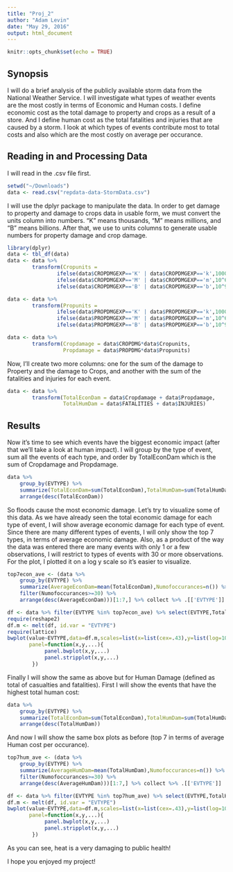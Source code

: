 ```yaml
---
title: "Proj_2"
author: "Adam Levin"
date: "May 29, 2016"
output: html_document
---
```


```r
knitr::opts_chunk$set(echo = TRUE)
```

## Synopsis

I will do a brief analysis of the publicly available storm data from the National Weather Service. I will investigate what types of weather events are the most costly in terms of Economic and Human costs. I define economic cost as the total damage to property and crops as a result of a store. And I define human cost as the total fatalities and injuries that are caused by a storm. I look at which types of events contribute most to total costs and also which are the most costly on average per occurance.


## Reading in and Processing Data
I will read in the .csv file first.

```r
setwd("~/Downloads")
data <- read.csv("repdata-data-StormData.csv")
```

I will use the dplyr package to manipulate the data.
In order to get damage to property and damage to crops data in usable form, we must convert the units column into numbers. "K" means thousands, "M" means millions, and "B" means billions. After that, we use to units columns to generate usable numbers for property damage and crop damage.

```r
library(dplyr)
data <- tbl_df(data)
data <- data %>% 
        transform(Cropunits = 
                ifelse(data$CROPDMGEXP=='K' | data$CROPDMGEXP=='k',1000,
                ifelse(data$CROPDMGEXP=='M' | data$CROPDMGEXP=='m',10^6,
                ifelse(data$CROPDMGEXP=='B' | data$CROPDMGEXP=='b',10^9,0))))

data <- data %>% 
        transform(Propunits = 
                ifelse(data$PROPDMGEXP=='K' | data$PROPDMGEXP=='k',1000,
                ifelse(data$PROPDMGEXP=='M' | data$PROPDMGEXP=='m',10^6,
                ifelse(data$PROPDMGEXP=='B' | data$PROPDMGEXP=='b',10^9,0))))
```

```r

data <- data %>%
        transform(Cropdamage = data$CROPDMG*data$Cropunits,
                  Propdamage = data$PROPDMG*data$Propunits)
```

Now, I'll create two more columns: one for the sum of the damage to Property and the damage to Crops, and another with the sum of the fatalities and injuries for each event.

``` r

data <- data %>%
        transform(TotalEconDam = data$Cropdamage + data$Propdamage,
                  TotalHumDam = data$FATALITIES + data$INJURIES)
```


## Results

Now it's time to see which events have the biggest economic impact (after that we'll take a look at human impact). I will group by the type of event, sum all the events of each type, and order by TotalEconDam which is the sum of Cropdamage and Propdamage.

``` r

data %>% 
    group_by(EVTYPE) %>% 
    summarize(TotalEconDam=sum(TotalEconDam),TotalHumDam=sum(TotalHumDam)) %>%
    arrange(desc(TotalEconDam))
```

So floods cause the most economic damage. Let's try to visualize some of this data. As we have already seen the total economic damage for each type of event, I will show average economic damage for each type of event. Since there are many different types of events, I will only show the top 7 types, in terms of average economic damage. Also, as a product of the way the data was entered there are many events with only 1 or a few observations, I will restrict to types of events with 30 or more observations. For the plot, I plotted it on a log y scale so it's easier to visualize.

``` r

top7econ_ave <- (data %>% 
    group_by(EVTYPE) %>% 
    summarize(AverageEconDam=mean(TotalEconDam),Numofoccurances=n()) %>%
    filter(Numofoccurances>=30) %>%
    arrange(desc(AverageEconDam)))[1:7,] %>% collect %>% .[['EVTYPE']]

df <- data %>% filter(EVTYPE %in% top7econ_ave) %>% select(EVTYPE,TotalEconDam)
require(reshape2)
df.m <- melt(df, id.var = "EVTYPE")
require(lattice)
bwplot(value~EVTYPE,data=df.m,scales=list(x=list(cex=.43),y=list(log=10)),
       panel=function(x,y,...){
            panel.bwplot(x,y,...)
            panel.stripplot(x,y,...)
        })
```


Finally I will show the same as above but for Human Damage (defined as total of casualties and fatalities). First I will show the events that have the highest total human cost:

``` r

data %>% 
    group_by(EVTYPE) %>% 
    summarize(TotalEconDam=sum(TotalEconDam),TotalHumDam=sum(TotalHumDam)) %>%
    arrange(desc(TotalHumDam))
```

And now I will show the same box plots as before (top 7 in terms of average Human cost per occurance).

``` r
top7hum_ave <- (data %>% 
    group_by(EVTYPE) %>% 
    summarize(AverageHumDam=mean(TotalHumDam),Numofoccurances=n()) %>%
    filter(Numofoccurances>=30) %>%
    arrange(desc(AverageHumDam)))[1:7,] %>% collect %>% .[['EVTYPE']]

df <- data %>% filter(EVTYPE %in% top7hum_ave) %>% select(EVTYPE,TotalHumDam)
df.m <- melt(df, id.var = "EVTYPE")
bwplot(value~EVTYPE,data=df.m,scales=list(x=list(cex=.43),y=list(log=10)),
       panel=function(x,y,...){
            panel.bwplot(x,y,...)
            panel.stripplot(x,y,...)
        })

```

As you can see, heat is a very damaging to public health!

I hope you enjoyed my project!